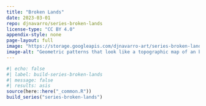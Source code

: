 ```yaml
---
title: "Broken Lands"
date: 2023-03-01
repo: djnavarro/series-broken-lands
license-type: "CC BY 4.0"
appendix-style: none
page-layout: full
image: "https://storage.googleapis.com/djnavarro-art/series-broken-lands/800/alien-floe_15_2433.png"
image-alt: "Geometric patterns that look like a topographic map of an brown textured alien coastline against a pale off white sea"
---
```

   
::: {.grid}
  
```r
#| echo: false
#| label: build-series-broken-lands
#| message: false
#| results: asis
source(here::here("_common.R"))
build_series("series-broken-lands")
```
   
:::
   

